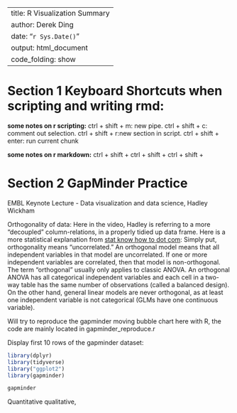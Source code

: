 ------------------------------------------------------------------------
title: R Visualization Summary
author: Derek Ding 
date: "`r Sys.Date()`" 
output: html_document
code_folding: show
------------------------------------------------------------------------

# Section 1 Keyboard Shortcuts when scripting and writing rmd:

__some notes on r scripting:__
ctrl + shift + m: new pipe.
ctrl + shift + c: comment out selection.
ctrl + shift + r:new section in script.
ctrl + shift + enter: run current chunk

__some notes on r markdown:__
ctrl + shift + 
ctrl + shift + 
ctrl + shift + 

# Section 2 GapMinder Practice

EMBL Keynote Lecture - Data visualization and data science, Hadley Wickham

Orthogonality of data:
Here in the video, Hadley is referring to a more "decoupled" column-relations,
in a properly tidied up data frame.
Here is a more statistical explanation from [stat know how to dot com](https://www.statisticshowto.com/orthogonality/#:~:text=What%20is%20Orthogonality%20in%20Statistics,that%20model%20is%20non%2Dorthogonal.):
Simply put, orthogonality means “uncorrelated.” An orthogonal model means that all independent variables in that model are uncorrelated. If one or more independent variables are correlated, then that model is non-orthogonal.
The term “orthogonal” usually only applies to classic ANOVA. An orthogonal ANOVA has all categorical independent variables and each cell in a two-way table has the same number of observations (called a balanced design). On the other hand, general linear models are never orthogonal, as at least one independent variable is not categorical (GLMs have one continuous variable).

Will try to reproduce the gapminder moving bubble chart here with R, the code are mainly located in gapminder_reproduce.r

Display first 10 rows of the gapminder dataset:
```r
library(dplyr)
library(tidyverse)
library("ggplot2")
library(gapminder)

gapminder
```
Quantitative qualitative, 




```r


```



```r


```





